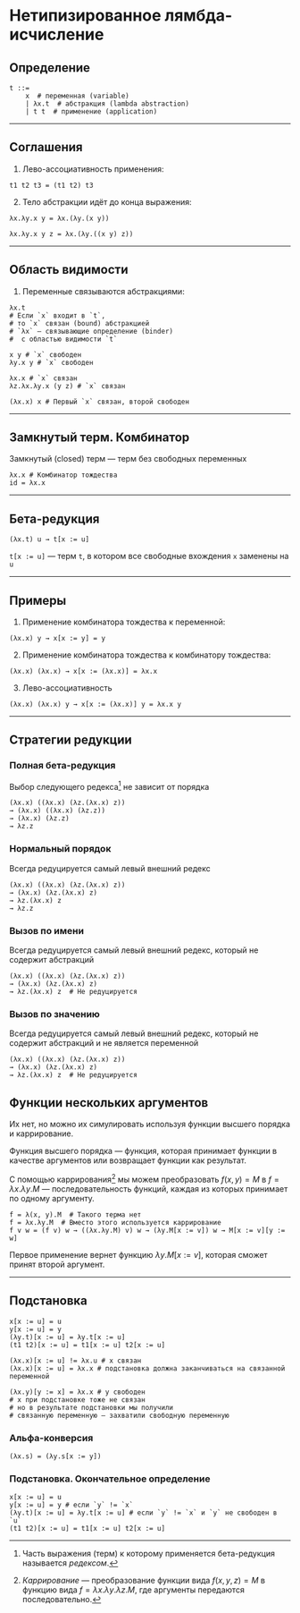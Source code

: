 # Нетипизированное лямбда-исчисление

## Определение

``` text
t ::=
    x  # переменная (variable)
    | λx.t  # абстракция (lambda abstraction)
    | t t  # применение (application)
```

------------------------------------------------------------------------

## Соглашения

1.  Лево-ассоциативность применения:

``` text
t1 t2 t3 = (t1 t2) t3
```

2.  Тело абстракции идёт до конца выражения:

``` text
λx.λy.x y = λx.(λy.(x y))

λx.λy.x y z = λx.(λy.((x y) z))
```

------------------------------------------------------------------------

## Область видимости

1.  Переменные связываются абстракциями:

``` text
λx.t
# Если `x` входит в `t`,
# то `x` связан (bound) абстракцией
# `λx` — связывающие определение (binder)
#  с областью видимости `t`
```

```         
x y # `x` свободен
λy.x y # `x` свободен

λx.x # `x` связан
λz.λx.λy.x (y z) # `x` связан

(λx.x) x # Первый `x` связан, второй свободен
```

------------------------------------------------------------------------

## Замкнутый терм. Комбинатор

Замкнутый (closed) терм — терм без свободных переменных

``` text
λx.x # Комбинатор тождества
id = λx.x
```

------------------------------------------------------------------------

## Бета-редукция

``` text
(λx.t) u → t[x := u]
```

`t[x := u]` — терм `t`, в котором все свободные вхождения `x` заменены на `u`

------------------------------------------------------------------------

## Примеры

1.  Применение комбинатора тождества к переменной:

``` text
(λx.x) y → x[x := y] = y
```

2.  Применение комбинатора тождества к комбинатору тождества:

``` text
(λx.x) (λx.x) → x[x := (λx.x)] = λx.x
```

3.  Лево-ассоциативность

``` text
(λx.x) (λx.x) y → x[x := (λx.x)] y = λx.x y
```

------------------------------------------------------------------------

## Стратегии редукции

<!-- TODO: Надо поменять пример на нормальный при котором видна разница -->

### Полная бета-редукция

Выбор следующего редекса^[Часть выражения (терм) к которому применяется бета-редукция называется *редексом*.] не зависит от порядка

``` text
(λx.x) ((λx.x) (λz.(λx.x) z))
→ (λx.x) ((λx.x) (λz.z))
→ (λx.x) (λz.z)
→ λz.z
```

### Нормальный порядок

Всегда редуцируется самый левый внешний редекс

``` text
(λx.x) ((λx.x) (λz.(λx.x) z))
→ (λx.x) (λz.(λx.x) z)
→ λz.(λx.x) z
→ λz.z
```

### Вызов по имени

Всегда редуцируется самый левый внешний редекс, который не содержит абстракций

``` text
(λx.x) ((λx.x) (λz.(λx.x) z))
→ (λx.x) (λz.(λx.x) z)
→ λz.(λx.x) z  # Не редуцируется
```

### Вызов по значению

Всегда редуцируется самый левый внешний редекс, который не содержит абстракций и не является переменной

``` text
(λx.x) ((λx.x) (λz.(λx.x) z))
→ (λx.x) (λz.(λx.x) z)
→ λz.(λx.x) z  # Не редуцируется
```

## Функции нескольких аргументов

Их нет, но можно их симулировать используя функции высшего порядка и каррирование.

Функция высшего порядка — функция, которая принимает функции в качестве 
аргументов или возвращает функции как результат.

С помощью каррирования^[*Каррирование* — преобразование функции вида 
$f(x, y, z) = M$ в функцию вида $f = λx.λy.λz.M$, где аргументы передаются 
последовательно.] мы можем преобразовать $f(x, y) = M$ в $f = λx.λy.M$ —
последовательность функций, каждая из которых принимает по одному аргументу.

``` text
f = λ(x, y).M  # Такого терма нет
f = λx.λy.M  # Вместо этого используется каррирование
f v w = (f v) w → ((λx.λy.M) v) w → (λy.M[x := v]) w → M[x := v][y := w]
```

Первое применение вернет функцию $λy.M[x := v]$, которая сможет принят второй аргумент.

------------------------------------------------------------------------

## Подстановка

``` text
x[x := u] = u
y[x := u] = y
(λy.t)[x := u] = λy.t[x := u]
(t1 t2)[x := u] = t1[x := u] t2[x := u]
```

``` text
(λx.x)[x := u] != λx.u # x связан
(λx.x)[x := u] = λx.x # подстановка должна заканчиваться на связанной переменной
```

``` text
(λx.y)[y := x] = λx.x # y свободен
# x при подстановке тоже не связан
# но в результате подстановки мы получили
# связанную переменную — захватили свободную переменную
```

### Альфа-конверсия

``` text
(λx.s) = (λy.s[x := y])
```

### Подстановка. Окончательное определение

``` text
x[x := u] = u
y[x := u] = y # если `y` != `x`
(λy.t)[x := u] = λy.t[x := u] # если `y` != `x` и `y` не свободен в `u`
(t1 t2)[x := u] = t1[x := u] t2[x := u]
```